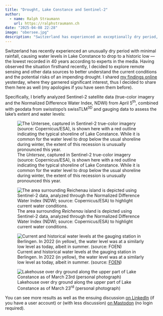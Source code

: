 ```yaml
---
title: "Drought, Lake Constance and Sentinel-2"
author:
  - name: Ralph Straumann
    url: https://ralphstraumann.ch
date: "2025-04-08 22:28"
image: "obersee.jpg"
description: "Switzerland has experienced an exceptionally dry period, with Lake Constance's water levels dropping to their lowest in decades due to little rainfall and snowmelt from the Alps. Recent Sentinel-2 satellite data and gauging station records reveal the current situation."
---
```


Switzerland has recently experienced an unusually dry period with minimal rainfall, causing water levels in Lake Constance to drop to a historic low — the lowest recorded in 40 years according to experts in the media. Having observed the situation firsthand recently, I decided to explore remote sensing and other data sources to better understand the current conditions and the potential risks of an impending drought. I shared [my findings online](https://www.linkedin.com/feed/update/urn:li:activity:7314736416775626752/) yesterday, where they garnered significant interest, thus I decided to share them here as well (my apologies if you have seen them before).

Specifically, I briefly analyzed Sentinel-2 satellite data (true-color imagery and the Normalized Difference Water Index, NDWI) from April 5<sup>th</sup>, combined with geodata from swisstopo's swissTLM<sup>3D</sup> and gauging data to assess the lake's extent and water levels:

![The *Untersee*, captured in Sentinel-2 true-color imagery (source: Copernicus/ESA), is shown here with a red outline indicating the typical shoreline of Lake Constance. While it is common for the water level to drop below the usual shoreline during winter, the extent of this recession is unusually pronounced this year.](untersee-true-color.jpg "The Untersee, captured in Sentinel-2 true-color imagery (source: Copernicus/ESA), is shown here with a red outline indicating the typical shoreline of Lake Constance. While it is common for the water level to drop below the usual shoreline during winter, the extent of this recession is unusually pronounced this year.")

![The area surrounding *Reichenau* island is depicted using Sentinel-2 data, analyzed through the Normalized Difference Water Index (NDWI; source: Copernicus/ESA) to highlight current water conditions.](reichenau-ndwi.png "The area surrounding Reichenau island is depicted using Sentinel-2 data, analyzed through the Normalized Difference Water Index (NDWI; source: Copernicus/ESA) to highlight current water conditions.")

![Current and historical water levels at the gauging station in Berlingen. In 2022 (in yellow), the water level was at a similarly low level as today, albeit in summer. (source: [FOEN](https://www.hydrodaten.admin.ch/en/seen-und-fluesse/messstationen-zustand))](gauging-station-bafu.jpg "Current and historical water levels at the gauging station in Berlingen. In 2022 (in yellow), the water level was at a similarly low level as today, albeit in summer. (source: FOEN)")

![Lakehouse over dry ground along the upper part of Lake Constance as of March 23<sup>rd</sup> (personal photograph)](obersee.jpg "Lakehouse over dry ground along the upper part of Lake Constance as of March 23<sup>rd</sup> (personal photograph)")

You can see more results as well as the ensuing discussion [on LinkedIn](https://www.linkedin.com/feed/update/urn:li:activity:7314736416775626752/) (if you have a user account) or (with less discussion) [on Mastodon](https://swiss.social/@rastrau/114292763996782589) (no login required).